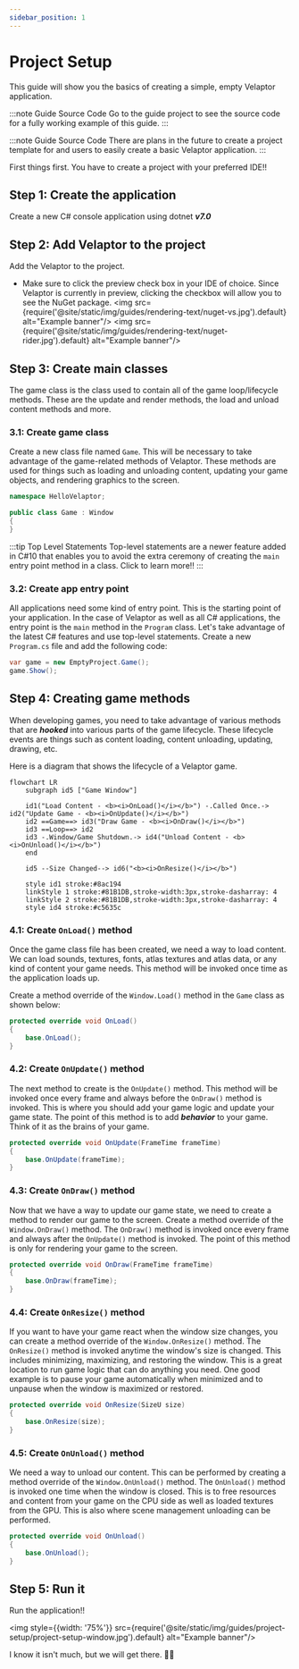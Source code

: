 ```yaml
---
sidebar_position: 1
---
```



# Project Setup

This guide will show you the basics of creating a simple, empty Velaptor application.

:::note Guide Source Code
Go to the <GuideLink projectName="EmptyProject" tagName="api-v1.0.0-preview.36"/> guide project to see the source code for a fully working example of this guide.
:::

:::note Guide Source Code
There are plans in the future to create a project template for <Url href="https://visualstudio.microsoft.com/" text="Visual Studio" openInNewTab="true"/> and
<Url href="https://www.jetbrains.com/rider/" text="JetBrains Rider" openInNewTab="true"/> users to easily create a basic Velaptor application.
:::

First things first. You have to create a project with your preferred IDE!!

## <span className="color-step">Step 1: Create the application</span>

Create a new C# console application using dotnet _**v7.0**_


## <span className="color-step">Step 2: Add Velaptor to the project</span>

Add the Velaptor <Url href="https://www.nuget.org/packages/KinsonDigital.Velaptor" text="NuGet package" openInNewTab="true"/> to the project.
   - Make sure to click the preview check box in your IDE of choice. Since Velaptor is currently in preview, clicking the checkbox will allow you to see the NuGet package.
    <Tabs>
       <TabItem value="vs" label="Visual Studio" default>
            <img src={require('@site/static/img/guides/rendering-text/nuget-vs.jpg').default} alt="Example banner"/>
        </TabItem>
        <TabItem value="banana" label="JetBrains Rider">
            <img src={require('@site/static/img/guides/rendering-text/nuget-rider.jpg').default} alt="Example banner"/>
        </TabItem>
    </Tabs>


## <span className="color-step">Step 3: Create main classes</span>

The game class is the class used to contain all of the game loop/lifecycle methods.  These are the update and render methods,
the load and unload content methods and more.

### <span className="color-sub-step">3.1: Create game class</span>

Create a new class file named `Game`. This will be necessary to take advantage of the game-related methods of Velaptor. These methods
are used for things such as loading and unloading content, updating your game objects, and rendering graphics to the screen.

```csharp
namespace HelloVelaptor;

public class Game : Window
{
}
```

:::tip Top Level Statements
Top-level statements are a newer feature added in C#10 that enables you to avoid the extra ceremony of creating the `main` entry point method
in a class.
Click <Url href="https://learn.microsoft.com/en-us/dotnet/csharp/whats-new/tutorials/top-level-statements" text="here" openInNewTab="true"/> to learn more!!
:::


### <span className="color-sub-step">3.2: Create app entry point</span>

All applications need some kind of entry point.  This is the starting point of your application.  In the case of Velaptor as well as
all C# applications, the entry point is the `main` method in the `Program` class.  Let's take advantage of the latest C#
features and use top-level statements.  Create a new `Program.cs` file and add the following code:

```csharp
var game = new EmptyProject.Game();
game.Show();
```

## <span className="color-step">Step 4: Creating game methods</span>

When developing games, you need to take advantage of various methods that are _**hooked**_ into
various parts of the game lifecycle. These lifecycle events are things such as content loading,
content unloading, updating, drawing, etc.

Here is a diagram that shows the lifecycle of a Velaptor game.

```mermaid
flowchart LR
	subgraph id5 ["Game Window"]
	
	id1("Load Content - <b><i>OnLoad()</i></b>") -.Called Once.-> id2("Update Game - <b><i>OnUpdate()</i></b>")
	id2 ==Game==> id3("Draw Game - <b><i>OnDraw()</i></b>")
	id3 ==Loop==> id2
	id3 -.Window/Game Shutdown.-> id4("Unload Content - <b><i>OnUnload()</i></b>")
	end

	id5 --Size Changed--> id6("<b><i>OnResize()</i></b>")

	style id1 stroke:#8ac194
	linkStyle 1 stroke:#81B1DB,stroke-width:3px,stroke-dasharray: 4
	linkStyle 2 stroke:#81B1DB,stroke-width:3px,stroke-dasharray: 4
	style id4 stroke:#c5635c
```

### <span className="color-sub-step">4.1: Create `OnLoad()` method</span>
Once the game class file has been created, we need a way to load content. We can load sounds, textures, fonts, atlas textures and atlas data, or any
kind of content your game needs. This method will be invoked once time as the application loads up.

Create a method override of the `Window.Load()` method in the `Game` class as shown below:

```csharp
protected override void OnLoad()
{
    base.OnLoad();
}
```

### <span className="color-sub-step">4.2: Create `OnUpdate()` method</span>

The next method to create is the `OnUpdate()` method. This method will be invoked once every frame and always before the `OnDraw()` method is
invoked. This is where you should add your game logic and update your game state. The point of
this method is to add _**behavior**_ to your game. Think of it as the brains of your game.

```csharp
protected override void OnUpdate(FrameTime frameTime)
{
    base.OnUpdate(frameTime);
}
```

### <span className="color-sub-step">4.3: Create `OnDraw()` method</span>

Now that we have a way to update our game state, we need to create a method to render our game to the screen. Create a method override of the `Window.OnDraw()` method.
The `OnDraw()` method is invoked once every frame and always after the `OnUpdate()` method is invoked.
The point of this method is only for rendering your game to the screen.

```csharp
protected override void OnDraw(FrameTime frameTime)
{
    base.OnDraw(frameTime);
}
```

### <span className="color-sub-step">4.4: Create `OnResize()` method</span>

If you want to have your game react when the window size changes, you can create a method override of the `Window.OnResize()` method.
The `OnResize()` method is invoked anytime the window's size is changed. This includes minimizing, maximizing, and restoring the window.
This is a great location to run game logic that can do anything you need. One good example is to pause your game automatically
when minimized and to unpause when the window is maximized or restored.

```csharp
protected override void OnResize(SizeU size)
{
    base.OnResize(size);
}
```

### <span className="color-sub-step">4.5: Create `OnUnload()` method</span>

We need a way to unload our content. This can be performed by creating a method override of the `Window.OnUnload()` method.
The `OnUnload()` method is invoked one time when the window is closed. This is to free resources and content from your game on
the CPU side as well as loaded textures from the GPU. This is also where scene management unloading can be performed.

```csharp
protected override void OnUnload()
{
    base.OnUnload();
}
```

## <span className="color-step">Step 5: Run it</span>

Run the application!!

<img style={{width: '75%'}} src={require('@site/static/img/guides/project-setup/project-setup-window.jpg').default} alt="Example banner"/>

I know it isn't much, but we will get there. 💪🏻
